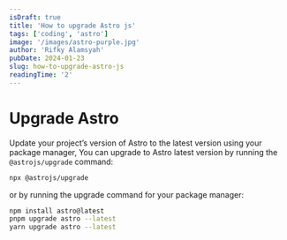 ```yaml
---
isDraft: true
title: 'How to upgrade Astro js'
tags: ['coding', 'astro']
image: '/images/astro-purple.jpg'
author: 'Rifky Alamsyah'
pubDate: 2024-01-23
slug: how-to-upgrade-astro-js
readingTime: '2'
---
```


# Upgrade Astro

Update your project’s version of Astro to the latest version using your package manager, You can upgrade to Astro latest version by running the `@astrojs/upgrade` command:

```sh
npx @astrojs/upgrade
```

or by running the upgrade command for your package manager:

```sh
npm install astro@latest
pnpm upgrade astro --latest
yarn upgrade astro --latest
```
